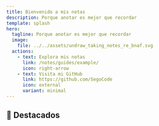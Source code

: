 ```yaml
---
title: Bienvenido a mis notas
description: Porque anotar es mejor que recordar
template: splash
hero:
  tagline: Porque anotar es mejor que recordar
  image:
    file: ../../assets/undraw_taking_notes_re_bnaf.svg
  actions:
    - text: Explora mis notas
      link: /notes/guides/example/
      icon: right-arrow
    - text: Visita mi GitHub
      link: https://github.com/SegoCode
      icon: external
      variant: minimal
---
```



## 🌟 Destacados 

<CardGrid>
  <LinkCard
    title="Firmar los commits"
    href="/notes/git/firmar"
    description="Paso a paso como firmar los commits"
  />
  <LinkCard
    title="Marcadores"
    href="/notes/marcadores/devtools"
    description="Todos los marcadores que necesitas para tu dia a dia"
  />
  <LinkCard
    title="Consejos Avanzados de CSS"
    href="/notes/css-tips"
    description="Mejora tus habilidades en CSS con estos consejos y trucos."
  />
  <LinkCard
    title="Consejos Avanzados de CSS"
    href="/notes/css-tips"
    description="Mejora tus habilidades en CSS con estos consejos y trucos."
  />
</CardGrid>
